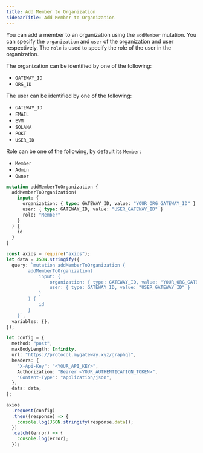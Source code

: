 ```yaml
---
title: Add Member to Organization
sidebarTitle: Add Member to Organization
---
```


You can add a member to an organization using the `addMember` mutation. You can specify the `organization` and `user` of the organization and user respectively. The `role` is used to specify the role of the user in the organization.

The organization can be identified by one of the following:

- `GATEWAY_ID`
- `ORG_ID`

The user can be identified by one of the following:

- `GATEWAY_ID`
- `EMAIL`
- `EVM`
- `SOLANA`
- `POKT`
- `USER_ID`

Role can be one of the following, by default its `Member`:

- `Member`
- `Admin`
- `Owner`

```graphql
mutation addMemberToOrganization {
  addMemberToOrganization(
    input: {
      organization: { type: GATEWAY_ID, value: "YOUR_ORG_GATEWAY_ID" }
      user: { type: GATEWAY_ID, value: "USER_GATEWAY_ID" }
      role: "Member"
    }
  ) {
    id
  }
}
```

<RequestExample>

```ts Node.js
const axios = require("axios");
let data = JSON.stringify({
  query: `mutation addMemberToOrganization {
        addMemberToOrganization(
            input: {
                organization: { type: GATEWAY_ID, value: "YOUR_ORG_GATEWAY_ID" }
                user: { type: GATEWAY_ID, value: "USER_GATEWAY_ID" }
            }
        ) {
            id
        }
    }`,
  variables: {},
});

let config = {
  method: "post",
  maxBodyLength: Infinity,
  url: "https://protocol.mygateway.xyz/graphql",
  headers: {
    "X-Api-Key": "<YOUR_API_KEY>",
    Authorization: "Bearer <YOUR_AUTHENTICATION_TOKEN>",
    "Content-Type": "application/json",
  },
  data: data,
};

axios
  .request(config)
  .then((response) => {
    console.log(JSON.stringify(response.data));
  })
  .catch((error) => {
    console.log(error);
  });
```

</RequestExample>
